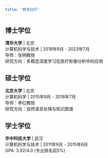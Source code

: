 ```yaml
---
title: "教育经历"
---
```


## 博士学位
**清华大学** | 北京  
计算机科学与技术 | 2018年9月 - 2023年7月  
导师：张明教授  
研究方向：多模态深度学习在医疗影像分析中的应用

## 硕士学位
**北京大学** | 北京  
计算机科学 | 2015年9月 - 2018年7月  
导师：李红教授  
研究方向：自然语言处理与知识图谱

## 学士学位
**华中科技大学** | 武汉  
计算机科学与技术 | 2011年9月 - 2015年6月  
GPA: 3.92/4.0 (专业排名前5%)